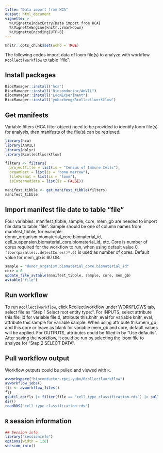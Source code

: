 ```yaml
---
title: "Data import from HCA"
output: html_document
vignette: >
  %\VignetteIndexEntry{Data import from HCA}
  %\VignetteEngine{knitr::rmarkdown}
  %\VignetteEncoding{UTF-8} 
---
```


```r
knitr::opts_chunk$set(echo = TRUE)
```

The following codes import data of loom file(s) to analyze with workflow `Rcollectlworkflow` to table "file".

## Install packages
```r
BiocManager::install("hca")
BiocManager::install("Bioconductor/AnVIL")
BiocManager::install("LoomExperiment")
BiocManager::install("yubocheng/Rcollectlworkflow")
```

## Get manifests

Variable filters (HCA filter object) need to be provided to identify loom file(s) for analysis, then manifests of the file(s) can be retrieved.

```r
library(hca)
library(AnVIL)
library(dplyr)
library(Rcollectlworkflow)

filters <- filters(
  projectTitle = list(is = "Census of Immune Cells"),
  organPart = list(is = "bone marrow"),
  fileFormat = list(is = "loom"),
  isIntermediate = list(is = FALSE))

manifest_tibble <- get_manifest_tibble(filters)
manifest_tibble
```

## Import manifest file date to table "file"

Four variables: manifest_tibble, sample, core, mem_gb are needed to import file data to table "file". Sample should be one of column names from manifest_tibble, for example: donor_organism.biomaterial_core.biomaterial_id, cell_suspension.biomaterial_core.biomaterial_id, etc. Core is number of cores required for the workflow to run, when using default value 0, `floor(parallel::detectCores()*.6)` is used as number of cores. Default value for mem_gb is 60 GB.

```r
sample = "donor_organism.biomaterial_core.biomaterial_id"
core = 0
update_file_avtable(manifest_tibble, sample, core, mem_gb)
avtable("file")
```

## Run workflow

To run `Rcollectlworkflow`, click Rcollectlworkflow under WORKFLOWS tab, select file as "Step 1 Select root entity type:". For INPUTS, select attribute this.file_id for variable fileId, attribute this.knitr_eval for variable knitr_eval, attribute this.sample for variable sample. When using attribute this.mem_gb and this.core or leave as blank for variable mem_gb and core, default values will be applied. For OUTPUTS, attributes could be filled in by "Use defaults". After saving the workflow, it could be run by selecting the loom file to analyze for "Step 2 SELECT DATA".

## Pull workflow output

Workflow outputs could be pulled and viewed with `R`.

```r
avworkspace("bioconductor-rpci-yubo/Rcollectlworkflow")
avworkflow_jobs()
fls <- avworkflow_files()
fls
gsutil_cp(fls |> filter(file == "cell_type_classification.rds") |> pull("path"), ".")
dir()
readRDS("cell_type_classification.rds")
```

## `R` session information

```r
## Session info
library("sessioninfo")
options(width = 120)
session_info()
```

